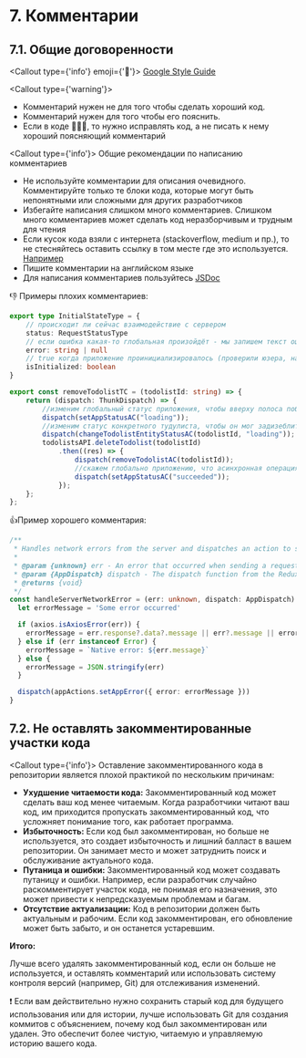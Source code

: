 
# 7. Комментарии

## 7.1. Общие договоренности

<Callout type={'info'} emoji={'🔗'}>
  [Google Style Guide](https://google.github.io/styleguide/tsguide.html#comments-documentation)
</Callout>

<Callout type={'warning'}>
  * Комментарий нужен не для того чтобы сделать хороший код.
  * Комментарий нужен для того чтобы его пояснить.
  * Если в коде 💩💩💩, то нужно исправлять код, а не писать к нему хороший поясняющий
  комментарий
</Callout>

<Callout type={'info'}>
  Общие рекомендации по написанию комментариев
  * Не используйте комментарии для описания очевидного.
  Комментируйте только те блоки кода, которые могут быть непонятными или сложными для других
  разработчиков
  * Избегайте написания слишком много комментариев. Слишком много комментариев может
  сделать код неразборчивым и трудным для чтения
  * Если кусок кода взяли с интернета (stackoverflow,
  medium и пр.), то не стесняйтесь оставить ссылку в том месте где это используется.
  [Например](https://stackoverflow.com/questions/35547835/how-to-create-txt-file-in-javascript/35548142#35548142)
  * Пишите комментарии на английском языке
  * Для написания комментариев пользуйтесь [JSDoc](https://jsdoc.app/)
</Callout>

👎 Примеры плохих комментариев:

```ts filename="todolists-reducer.ts"
export type InitialStateType = {
    // происходит ли сейчас взаимодействие с сервером
    status: RequestStatusType
    // если ошибка какая-то глобальная произойдёт - мы запишем текст ошибки сюда
    error: string | null
    // true когда приложение проинициализировалось (проверили юзера, настройки получили и т.д.)
    isInitialized: boolean
}

export const removeTodolistTC = (todolistId: string) => {
	return (dispatch: ThunkDispatch) => {
		//изменим глобальный статус приложения, чтобы вверху полоса побежала
		dispatch(setAppStatusAC("loading"));
		//изменим статус конкретного тудулиста, чтобы он мог задизеблить что надо
		dispatch(changeTodolistEntityStatusAC(todolistId, "loading"));
		todolistsAPI.deleteTodolist(todolistId)
			.then((res) => {
				dispatch(removeTodolistAC(todolistId));
				//скажем глобально приложению, что асинхронная операция завершена
				dispatch(setAppStatusAC("succeeded"));
			});
	};
};
```

👍Пример хорошего комментария:

```ts showLineNumbers filename="handleServerNetworkError.ts"
/**
 * Handles network errors from the server and dispatches an action to set the app error.
 *
 * @param {unknown} err - An error that occurred when sending a request to the server.
 * @param {AppDispatch} dispatch - The dispatch function from the Redux store.
 * @returns {void}
 */
const handleServerNetworkError = (err: unknown, dispatch: AppDispatch): void => {
  let errorMessage = 'Some error occurred'

  if (axios.isAxiosError(err)) {
    errorMessage = err.response?.data?.message || err?.message || errorMessage
  } else if (err instanceof Error) {
    errorMessage = `Native error: ${err.message}`
  } else {
    errorMessage = JSON.stringify(err)
  }

  dispatch(appActions.setAppError({ error: errorMessage }))
}
```

## 7.2. Не оставлять закомментированные участки кода
<Callout type={'info'}>
  Оставление закомментированного кода в репозитории является плохой практикой по нескольким причинам:
  - **Ухудшение читаемости кода:** Закомментированный код может сделать ваш код менее читаемым. Когда разработчики
  читают ваш код, им приходится пропускать закомментированный код, что усложняет понимание того, как работает программа.
  - **Избыточность:** Если код был закомментирован, но больше не используется, это создает избыточность и лишний балласт
  в вашем репозитории. Он занимает место и может затруднить поиск и обслуживание актуального кода.
  - **Путаница и ошибки:** Закомментированный код может создавать путаницу и ошибки. Например, если разработчик случайно
  раскомментирует участок кода, не понимая его назначения, это может привести к непредсказуемым проблемам и багам.
  - **Отсутствие актуализации:** Код в репозитории должен быть актуальным и рабочим. Если код закомментирован, его
  обновление может быть забыто, и он останется устаревшим.
</Callout>

**Итого:**

Лучше всего удалять закомментированный код, если он больше не используется, и оставлять комментарий или использовать
систему контроля версий (например, Git) для отслеживания изменений.

❗ Если вам действительно нужно сохранить старый код для будущего использования или для истории, лучше использовать Git
для создания коммитов с объяснением, почему код был закомментирован или удален. Это обеспечит более чистую, читаемую и
управляемую историю вашего кода.
